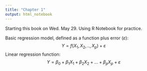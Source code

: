 ```yaml
---
title: "Chapter 1"
output: html_notebook
---
```


Starting this book on Wed. May 29. Using R Notebook for practice.  

Basic regression model, defined as a function plus error ($\varepsilon$):
$$ Y = f(X_1, X_2, .., X_p) + \varepsilon $$
Linear regression function:
$$Y = \beta_0 + \beta_1X_1 + \beta_2X_2 + ... + \beta_pX_p + \varepsilon  $$

